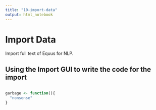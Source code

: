 ```yaml
---
title: "10-import-data"
output: html_notebook
---
```


# Import Data

Import full text of Equus for NLP. 

## Using the Import GUI to write the code for the import

```r

```


```r
garbage <- function(){
  "nonsense"
}
```

